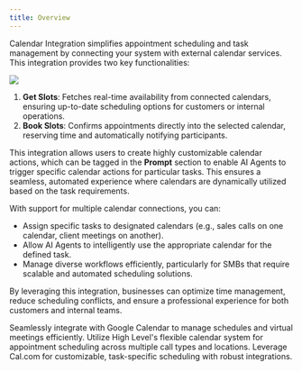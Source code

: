 ```yaml
---
title: Overview
---
```


Calendar Integration simplifies appointment scheduling and task management by connecting your system with external calendar services. This integration provides two key functionalities:  

<Frame>
  <img src="/images/actions/calendar.png" />
</Frame>

1. **Get Slots**: Fetches real-time availability from connected calendars, ensuring up-to-date scheduling options for customers or internal operations.  
2. **Book Slots**: Confirms appointments directly into the selected calendar, reserving time and automatically notifying participants.  

This integration allows users to create highly customizable calendar actions, which can be tagged in the **Prompt** section to enable AI Agents to trigger specific calendar actions for particular tasks. This ensures a seamless, automated experience where calendars are dynamically utilized based on the task requirements.  

With support for multiple calendar connections, you can:  
- Assign specific tasks to designated calendars (e.g., sales calls on one calendar, client meetings on another).  
- Allow AI Agents to intelligently use the appropriate calendar for the defined task.  
- Manage diverse workflows efficiently, particularly for SMBs that require scalable and automated scheduling solutions.  

By leveraging this integration, businesses can optimize time management, reduce scheduling conflicts, and ensure a professional experience for both customers and internal teams.  

<CardGroup cols={2}>
  <Card
    title="Google Calendar"
    icon="google"
  >
    Seamlessly integrate with Google Calendar to manage schedules and virtual meetings efficiently.
  </Card>
  <Card
    title="High Level Calendar"
    icon="layer-group"
  >
    Utilize High Level's flexible calendar system for appointment scheduling across multiple call types and locations.
  </Card>
  <Card
    title="Cal.com"
    icon="calendar"
  >
    Leverage Cal.com for customizable, task-specific scheduling with robust integrations.
  </Card>
</CardGroup>
